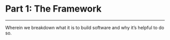 # Part 1: The Framework {#part1 .unnumbered}

---

Wherein we breakdown what it is to build software and why it's helpful to do so.